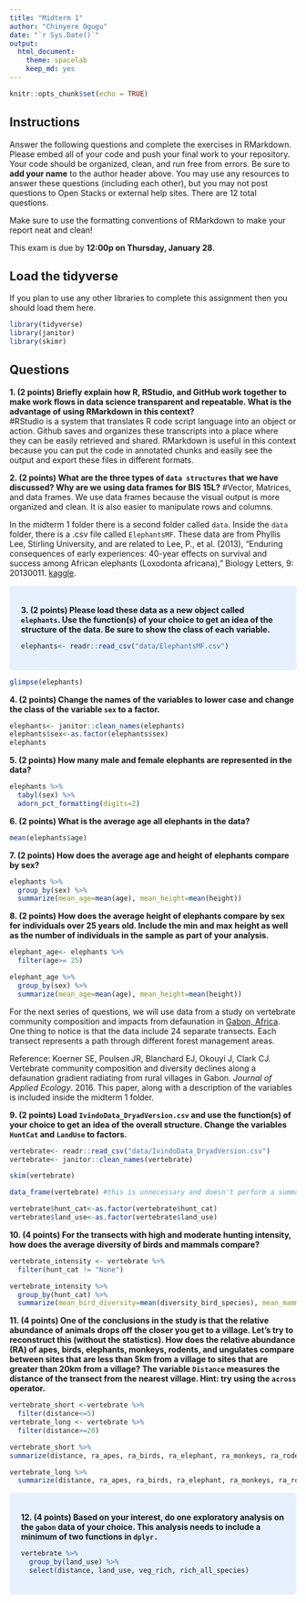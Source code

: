 ```yaml
---
title: "Midterm 1"
author: "Chinyere Ogugu"
date: "`r Sys.Date()`"
output:
  html_document: 
    theme: spacelab
    keep_md: yes
---
```


```r
knitr::opts_chunk$set(echo = TRUE)
```

## Instructions
Answer the following questions and complete the exercises in RMarkdown. Please embed all of your code and push your final work to your repository. Your code should be organized, clean, and run free from errors. Be sure to **add your name** to the author header above. You may use any resources to answer these questions (including each other), but you may not post questions to Open Stacks or external help sites. There are 12 total questions.  

Make sure to use the formatting conventions of RMarkdown to make your report neat and clean!  

This exam is due by **12:00p on Thursday, January 28**.  

<style>
div.blue { background-color:#e6f0ff; border-radius: 5px; padding: 20px;}
</style>
<div class = "blue">
## Load the tidyverse
If you plan to use any other libraries to complete this assignment then you should load them here.
```r
library(tidyverse)
library(janitor)
library(skimr)
```
</div>

## Questions
**1. (2 points) Briefly explain how R, RStudio, and GitHub work together to make work flows in data science transparent and repeatable. What is the advantage of using RMarkdown in this context?**  
#RStudio is a system that translates R code script language into an object or action. Github saves and organizes these transcripts into a place where they can be easily retrieved and shared. RMarkdown is useful in this context because you can put the code in annotated chunks and easily see the output and export these files in different formats. 

**2. (2 points) What are the three types of `data structures` that we have discussed? Why are we using data frames for BIS 15L?**
#Vector, Matrices, and data frames. We use data frames because the visual output is more organized and clean. It is also easier to manipulate rows and columns. 

In the midterm 1 folder there is a second folder called `data`. Inside the `data` folder, there is a .csv file called `ElephantsMF`. These data are from Phyllis Lee, Stirling University, and are related to Lee, P., et al. (2013), "Enduring consequences of early experiences: 40-year effects on survival and success among African elephants (Loxodonta africana)," Biology Letters, 9: 20130011. [kaggle](https://www.kaggle.com/mostafaelseidy/elephantsmf).  


<style>
div.blue { background-color:#e6f0ff; border-radius: 5px; padding: 20px;}
</style>
<div class = "blue">
**3. (2 points) Please load these data as a new object called `elephants`. Use the function(s) of your choice to get an idea of the structure of the data. Be sure to show the class of each variable.**
```r
elephants<- readr::read_csv("data/ElephantsMF.csv")
```
</div>
```r
glimpse(elephants)
```

**4. (2 points) Change the names of the variables to lower case and change the class of the variable `sex` to a factor.**
```r
elephants<- janitor::clean_names(elephants)
elephants$sex<-as.factor(elephants$sex)
elephants
```
**5. (2 points) How many male and female elephants are represented in the data?**
```r
elephants %>% 
  tabyl(sex) %>% 
  adorn_pct_formatting(digits=2)
```
**6. (2 points) What is the average age all elephants in the data?**
```r
mean(elephants$age)
```


**7. (2 points) How does the average age and height of elephants compare by sex?**
```r
elephants %>% 
  group_by(sex) %>% 
  summarize(mean_age=mean(age), mean_height=mean(height))
```

**8. (2 points) How does the average height of elephants compare by sex for individuals over 25 years old. Include the min and max height as well as the number of individuals in the sample as part of your analysis.**
```r
elephant_age<- elephants %>% 
  filter(age>= 25)
```

```r
elephant_age %>% 
  group_by(sex) %>% 
  summarize(mean_age=mean(age), mean_height=mean(height))
```

For the next series of questions, we will use data from a study on vertebrate community composition and impacts from defaunation in [Gabon, Africa](https://en.wikipedia.org/wiki/Gabon). One thing to notice is that the data include 24 separate transects. Each transect represents a path through different forest management areas.  

Reference: Koerner SE, Poulsen JR, Blanchard EJ, Okouyi J, Clark CJ. Vertebrate community composition and diversity declines along a defaunation gradient radiating from rural villages in Gabon. _Journal of Applied Ecology_. 2016. This paper, along with a description of the variables is included inside the midterm 1 folder.  

**9. (2 points) Load `IvindoData_DryadVersion.csv` and use the function(s) of your choice to get an idea of the overall structure. Change the variables `HuntCat` and `LandUse` to factors.**
```r
vertebrate<- readr::read_csv("data/IvindoData_DryadVersion.csv")
vertebrate<- janitor::clean_names(vertebrate)
```
```r
skim(vertebrate)
```
```r
data_frame(vertebrate) #this is unnecessary and doesn't perform a summary
```

```r
vertebrate$hunt_cat<-as.factor(vertebrate$hunt_cat)
vertebrate$land_use<-as.factor(vertebrate$land_use)
```

**10. (4 points) For the transects with high and moderate hunting intensity, how does the average diversity of birds and mammals compare?**
```r
vertebrate_intensity <- vertebrate %>% 
  filter(hunt_cat != "None")
```

```r
vertebrate_intensity %>% 
  group_by(hunt_cat) %>% 
  summarize(mean_bird_diversity=mean(diversity_bird_species), mean_mammal_diversity=mean(diversity_mammal_species))
```
**11. (4 points) One of the conclusions in the study is that the relative abundance of animals drops off the closer you get to a village. Let's try to reconstruct this (without the statistics). How does the relative abundance (RA) of apes, birds, elephants, monkeys, rodents, and ungulates compare between sites that are less than 5km from a village to sites that are greater than 20km from a village? The variable `Distance` measures the distance of the transect from the nearest village. Hint: try using the `across` operator.**  
```r
vertebrate_short <-vertebrate %>% 
  filter(distance<=5)
vertebrate_long <- vertebrate %>% 
  filter(distance>=20)
```

```r
vertebrate_short %>% 
summarize(distance, ra_apes, ra_birds, ra_elephant, ra_monkeys, ra_rodent, ra_ungulate )
```
```r
vertebrate_long %>% 
  summarize(distance, ra_apes, ra_birds, ra_elephant, ra_monkeys, ra_rodent, ra_ungulate )
```

<style>
div.blue { background-color:#e6f0ff; border-radius: 5px; padding: 20px;}
</style>
<div class = "blue">
**12. (4 points) Based on your interest, do one exploratory analysis on the `gabon` data of your choice. This analysis needs to include a minimum of two functions in `dplyr.`**
```r
vertebrate %>% 
  group_by(land_use) %>% 
  select(distance, land_use, veg_rich, rich_all_species)
```
</div>
